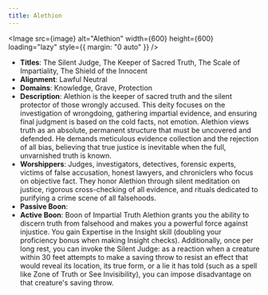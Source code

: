 ```yaml
---
title: Alethion
---
```



<Image src={image} alt="Alethion" width={600} height={600} loading="lazy" style={{ margin: "0 auto" }} />

- **Titles**: The Silent Judge, The Keeper of Sacred Truth, The Scale of Impartiality, The Shield of the Innocent
- **Alignment**: Lawful Neutral
- **Domains**: Knowledge, Grave, Protection
- **Description**: Alethion is the keeper of sacred truth and the silent protector of those wrongly accused. This deity focuses on the investigation of wrongdoing, gathering impartial evidence, and ensuring final judgment is based on the cold facts, not emotion. Alethion views truth as an absolute, permanent structure that must be uncovered and defended. He demands meticulous evidence collection and the rejection of all bias, believing that true justice is inevitable when the full, unvarnished truth is known.
- **Worshippers**: Judges, investigators, detectives, forensic experts, victims of false accusation, honest lawyers, and chroniclers who focus on objective fact. They honor Alethion through silent meditation on justice, rigorous cross-checking of all evidence, and rituals dedicated to purifying a crime scene of all falsehoods.
- **Passive Boon**:
- **Active Boon**: Boon of Impartial Truth Alethion grants you the ability to discern truth from falsehood and makes you a powerful force against injustice. You gain Expertise in the Insight skill (doubling your proficiency bonus when making Insight checks). Additionally, once per long rest, you can invoke the Silent Judge: as a reaction when a creature within 30 feet attempts to make a saving throw to resist an effect that would reveal its location, its true form, or a lie it has told (such as a spell like Zone of Truth or See Invisibility), you can impose disadvantage on that creature's saving throw.
